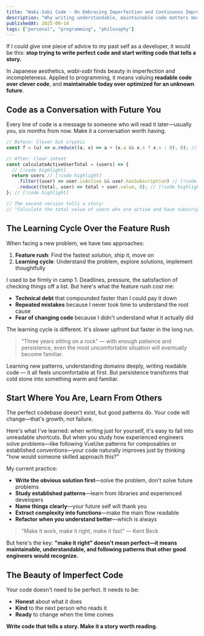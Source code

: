 ```yaml
---
title: "Wabi-Sabi Code - On Embracing Imperfection and Continuous Improvement"
description: "Why writing understandable, maintainable code matters more than perfect architecture. A philosophy of coding that values clarity over cleverness."
publishedAt: 2025-09-14
tags: ["personal", "programming", "philosophy"]
---
```



If I could give one piece of advice to my past self as a developer, it would be this: **stop trying to write perfect code and start writing code that tells a story.**

In Japanese aesthetics, _wabi-sabi_ finds beauty in imperfection and incompleteness. Applied to programming, it means valuing **readable code over clever code**, and **maintainable today over optimized for an unknown future**.

## Code as a Conversation with Future You

Every line of code is a message to someone who will read it later—usually you, six months from now. Make it a conversation worth having.

<CodeSnippet>

```javascript
// Before: Clever but cryptic
const f = (u) => u.reduce((a, x) => a + (x.a && x.s ? x.v : 0), 0); // [!code highlight]

// After: Clear intent
const calculateActiveUserTotal = (users) => {
  // [!code highlight]
  return users // [!code highlight]
    .filter((user) => user.isActive && user.hasSubscription) // [!code highlight]
    .reduce((total, user) => total + user.value, 0); // [!code highlight]
}; // [!code highlight]

// The second version tells a story:
// "Calculate the total value of users who are active and have subscriptions"
```

</CodeSnippet>

## The Learning Cycle Over the Feature Rush

When facing a new problem, we have two approaches:

1. **Feature rush**: Find the fastest solution, ship it, move on
2. **Learning cycle**: Understand the problem, explore solutions, implement thoughtfully

I used to be firmly in camp 1. Deadlines, pressure, the satisfaction of checking things off a list. But here's what the feature rush cost me:

- **Technical debt** that compounded faster than I could pay it down
- **Repeated mistakes** because I never took time to understand the root cause
- **Fear of changing code** because I didn't understand what it actually did

The learning cycle is different. It's slower upfront but faster in the long run.

> "Three years sitting on a rock" — with enough patience and persistence, even the most uncomfortable situation will eventually become familiar.

Learning new patterns, understanding domains deeply, writing readable code — it all feels uncomfortable at first. But persistence transforms that cold stone into something warm and familiar.

## Start Where You Are, Learn From Others

The perfect codebase doesn't exist, but good patterns do. Your code will change—that's growth, not failure.

Here's what I've learned: when writing just for yourself, it's easy to fall into unreadable shortcuts. But when you study how experienced engineers solve problems—like following VueUse patterns for composables or established conventions—your code naturally improves just by thinking "how would someone skilled approach this?"

My current practice:

- **Write the obvious solution first**—solve the problem, don't solve future problems
- **Study established patterns**—learn from libraries and experienced developers
- **Name things clearly**—your future self will thank you
- **Extract complexity into functions**—make the main flow readable
- **Refactor when you understand better**—which is always

> "Make it work, make it right, make it fast" — Kent Beck

But here's the key: **"make it right" doesn't mean perfect—it means maintainable, understandable, and following patterns that other good engineers would recognize.**

## The Beauty of Imperfect Code

Your code doesn't need to be perfect. It needs to be:

- **Honest** about what it does
- **Kind** to the next person who reads it
- **Ready** to change when the time comes

**Write code that tells a story. Make it a story worth reading.**

